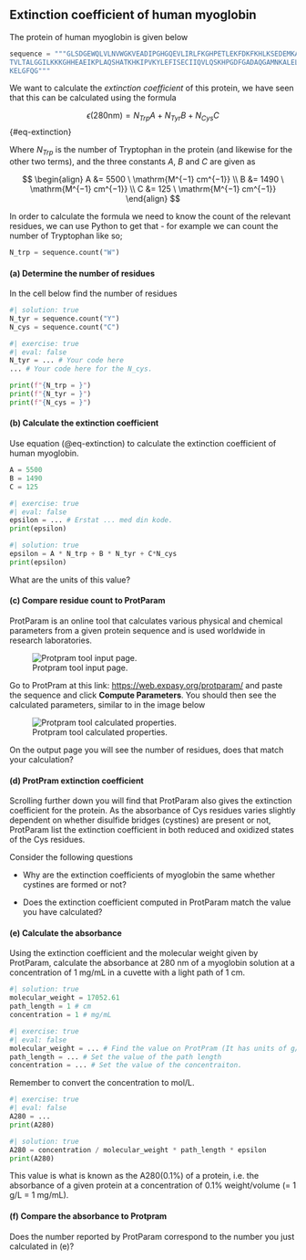 ## Extinction coefficient of human myoglobin

The protein of human myoglobin is given below

```python
sequence = """GLSDGEWQLVLNVWGKVEADIPGHGQEVLIRLFKGHPETLEKFDKFKHLKSEDEMKASEDLKKHGA
TVLTALGGILKKKGHHEAEIKPLAQSHATKHKIPVKYLEFISECIIQVLQSKHPGDFGADAQGAMNKALELFRKDMASNY
KELGFQG"""
```

We want to calculate the *extinction coefficient* of this protein, we have seen that 
this can be calculated using the formula

$$
\epsilon(280 \mathrm{nm}) = N_{Trp} A + N_{Tyr} B + N_{Cys} C 
$$ {#eq-extinction}

Where $N_{Trp}$ is the number of Tryptophan in the protein (and likewise for the other two terms), and the three constants $A$, $B$ and $C$ are given as 

$$
\begin{align}
A &= 5500 \ \mathrm{M^{−1} cm^{−1}} \\
B &= 1490 \ \mathrm{M^{−1} cm^{−1}} \\
C &= 125 \ \mathrm{M^{−1} cm^{−1}}
\end{align}
$$

In order to calculate the formula we need to know the count of the relevant residues, 
we can use Python to get that - for example we can count the number of Tryptophan like so; 
```python
N_trp = sequence.count("W")
```

#### (a) Determine the number of residues

In the cell below find the number of residues

```python
#| solution: true
N_tyr = sequence.count("Y")
N_cys = sequence.count("C")
```

```python
#| exercise: true
#| eval: false
N_tyr = ... # Your code here
... # Your code here for the N_cys.
```

```python
print(f"{N_trp = }")
print(f"{N_tyr = }")
print(f"{N_cys = }")
```

#### (b) Calculate the extinction coefficient 

Use equation (@eq-extinction) to calculate the extinction coefficient of human myoglobin.

```python
A = 5500
B = 1490
C = 125
```

```python
#| exercise: true
#| eval: false
epsilon = ... # Erstat ... med din kode.
print(epsilon)
```

```python
#| solution: true
epsilon = A * N_trp + B * N_tyr + C*N_cys
print(epsilon)
```
What are the units of this value? 

#### (c) Compare residue count to ProtParam 

ProtParam is an online tool that calculates various physical and chemical
parameters from a given protein sequence and is used worldwide in research laboratories.

![Protpram tool input page.](https://raw.githubusercontent.com/au-mbg/fysisk-biokemi/refs/heads/main/lessons/figures/week_46/protpram_input.png){.lightbox}

Go to ProtPram at this link: [https://web.expasy.org/protparam/](https://web.expasy.org/protparam/) and paste the 
sequence and click **Compute Parameters**. You should then see the calculated parameters, similar 
to in the image below 

![Protpram tool calculated properties.](https://raw.githubusercontent.com/au-mbg/fysisk-biokemi/refs/heads/main/lessons/figures/week_46/protpram_output.png){.lightbox}

On the output page you will see the number of residues, does that match your calculation? 

#### (d) ProtPram extinction coefficient

Scrolling further down you will find that ProtParam also gives the extinction coefficient for the protein. As the absorbance of Cys residues varies slightly dependent on whether disulfide bridges (cystines) are present or not, ProtParam list the extinction coefficient in both reduced and oxidized states of the Cys residues.

Consider the following questions

- Why are the extinction coefficients of myoglobin the same whether cystines are formed or not?

- Does the extinction coefficient computed in ProtParam match the value you have calculated?

#### (e) Calculate the absorbance

Using the extinction coefficient and the molecular weight given by ProtParam, calculate the absorbance at 280 nm of a myoglobin solution at a concentration of 1 mg/mL in a cuvette with a light path of 1 cm.

```python
#| solution: true
molecular_weight = 17052.61 
path_length = 1 # cm 
concentration = 1 # mg/mL
```

```python
#| exercise: true
#| eval: false
molecular_weight = ... # Find the value on ProtPram (It has units of g/mol)
path_length = ... # Set the value of the path length
concentration = ... # Set the value of the concentraiton.
```

Remember to convert the concentration to $\mathrm{mol/L}$.

```python
#| exercise: true
#| eval: false
A280 = ...
print(A280)
```

```python
#| solution: true
A280 = concentration / molecular_weight * path_length * epsilon
print(A280)
```

This value is what is known as the A280(0.1%) of a protein, i.e. the absorbance of a given protein at a concentration of 0.1% weight/volume (= 1 g/L = 1 mg/mL). 

#### (f) Compare the absorbance to Protpram

Does the number reported by ProtParam correspond to the number you just calculated in (e)?
